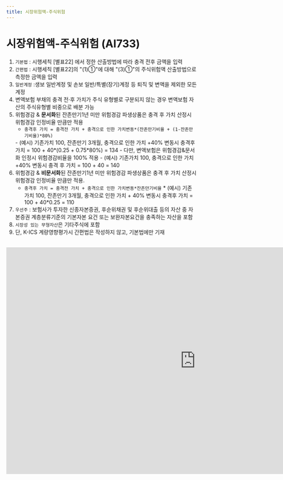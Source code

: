 ```yaml
---
title: 시장위험액-주식위험
---
```

# 시장위험액-주식위험 (AI733)

<Accordion multiple activeIndex={[]}>
<AccordionTab header="[작성 요령]">

1. `기본법` : 시행세칙 [별표22] <OverlayDemo id = "443"/> 에서 정한 산출방법에 따라 충격 전후 금액을 입력
2. `간편법` : 시행세칙 [별표22]의 <OverlayDemo id = "416_나"/>"(1)①"에 대해 <OverlayDemo id = "416_나"/>"(3)①"의 주식위험액 산출방법으로 측정한 금액을 입력
3. `일반계정` :생보 일반계정 및 손보 일반/특별(장기)계정 등 퇴직 및 변액을 제외한 모든 계정
4. 변액보험 부채의 충격 전·후 가치가 주식 유형별로 구분되지 않는 경우 변액보험 자산의 주식유형별 비중으로 배분 가능
5. 위험경감 & **문서화**된 잔존만기1년 미만 위험경감 파생상품은 충격 후 가치 산정시 위험경감 인정비율 만큼만 적용
    - `충격후 가치 = 충격전 가치 + 충격으로 인한 가치변동*(잔존만기비율 + (1-잔존만기비율)*80%)`
     <SubText>
     - (예시) 기존가치 100, 잔존만기 3개월, 충격으로 인한 가치 +40% 변동시 충격후 가치 = 100 + 40*(0.25 + 0.75*80%)  = 134
     - 다만, 변액보험은 위험경감&문서화 인정시 위험경감비율을 100% 적용
     - (예시) 기존가치 100, 충격으로 인한 가치 +40% 변동시 충격 후 가치 = 100 + 40 = 140
     </SubText>
6. 위험경감 & **비문서화**된 잔존만기1년 미만 위험경감 파생상품은 충격 후 가치 산정시 위험경감 인정비율 만큼만 적용.
    - `충격후 가치 = 충격전 가치 + 충격으로 인한 가치변동*잔존만기비율`
  <SubText> * (예시) 기존가치 100, 잔존만기 3개월, 충격으로 인한 가치 + 40% 변동시 충격후 가치 = 100 + 40*0.25  = 110 </SubText>
7. `우선주` : 보험사가 투자한 신종자본증권, 후순위채권 및 후순위대출 등의 자산 중 자본증권 계층분류기준의 기본자본 요건 또는 보완자본요건을 충족하는 자산을 포함
8. `시장성 있는 무형자산`은 기타주식에 포함
9. 단, K-ICS 계량영향평가시 간편법은 작성하지 않고, 기본법에만 기재

</AccordionTab>
</Accordion>

<br/>

<iframe width="1000" height="600" frameBorder="0" scrolling="no"
src="https://onedrive.live.com/embed?resid=AB5F66CE0CF8D024%2116554&authkey=%21ACzRWZavyE-79hc&em=2
&AllowTyping=True
&wdAllowInteractivity=False&ActiveCell='5-2'!F10&Item='5-2'!A7:S41
&wdHideGridlines=True
&wdDownloadButton=False
&waccluster=PSG3">
</iframe>
